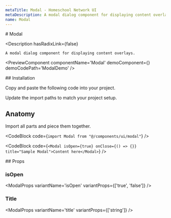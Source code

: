 ```yaml
---
metaTitle: Modal - Homeschool Network UI
metaDescription: A modal dialog component for displaying content overlays.
name: Modal
---
```


<FlexGroup>
  # Modal

  <Description
    hasRadixLink={false}
  >
    A modal dialog component for displaying content overlays.
  </Description>
</FlexGroup>

<PreviewComponent
  componentName='Modal'
  demoComponent={<ModalDemo />}
  demoCodePath='ModalDemo'
/>

<FlexGroup>
  ## Installation

Copy and paste the following code into your project.

<ComponentSource code='Modal' />

Update the import paths to match your project setup.

## Anatomy

Import all parts and piece them together.

<CodeBlock code={`import Modal from "@/components/ui/modal"`} />

<CodeBlock
  code={`<Modal isOpen={true} onClose={() => {}} title="Sample Modal">Content here</Modal>`}
/>
</FlexGroup>

<FlexGroup>
## Props

### isOpen

<ModalProps
  variantName='isOpen'
  variantProps={['true', 'false']}
/>

### Title

<ModalProps
  variantName='title'
  variantProps={['string']}
/>

</FlexGroup>
